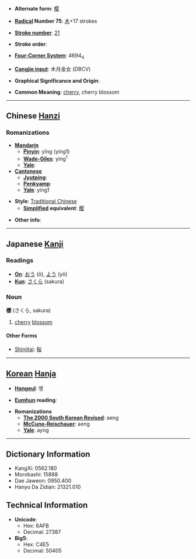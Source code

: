 * '''Alternate form''': [[樱]]

* '''[[Wiktionary:Chinese radical index| Radical]] Number 75''': [[Wiktionary:Chinese radical index 木|木]]+17 strokes

* '''[[Wiktionary:Chinese total strokes index|Stroke number]]''': [[Wiktionary:Chinese total strokes index 21|21]]

* '''Stroke order''': 

* '''[[Wiktionary:Chinese four corner index|Four-Corner System]]''': 4694<sub>4</sub>

* '''[[Wiktionary:Chinese Cangjie index|Cangjie input]]''': 木月金女 (DBCV)

* '''Graphical Significance and Origin''': 

* '''Common Meaning''': [[cherry]], cherry blossom

----

== Chinese [[Hanzi]] ==
===Romanizations===
* '''[[Mandarin]]'''
** '''[[Pinyin]]''': yīng (ying1)
** '''[[Wade-Giles]]''': ying<sup>1</sup>
** '''[[Yale]]''': 
* '''[[Cantonese]]'''
** '''[[Jyutping]]''':
** '''[[Penkyamp]]''': 
** '''[[Yale]]''': ying1

* '''Style''': [[Traditional Chinese]] 
** '''[[Simplified Chinese|Simplified]] equivalent''': [[樱]]

* '''Other info''': 

----

== Japanese [[Kanji]] ==

===Readings===
* '''[[On]]''': [[おう]] (ō), [[よう]] (yō)
* '''[[Kun]]''': [[さくら]] (sakura)
===Noun===
'''櫻''' (さくら, sakura)

#[[cherry]] [[blossom]]

====Other Forms====
*[[Shinjitai]]: [[桜]]

----

== [[Korean]] [[Hanja]] ==

* '''[[Hangeul]]''': 앵

* '''[[Eumhun]] reading''': 

* '''Romanizations'''
** '''[[The 2000 South Korean Revised Romanization|The 2000 South Korean Revised]]''': aeng
** '''[[McCune-Reischauer]]''': aeng
** '''[[Yale]]''': ayng

----

== Dictionary Information ==

* KangXi: 0562.180
* Morobashi: 15888
* Dae Jaweon: 0950.400
* Hanyu Da Zidian: 21321.010

== Technical Information ==

* '''Unicode''':
** Hex: 6AFB
** Decimal: 27387
* '''Big5''':
** Hex: C4E5
** Decimal: 50405